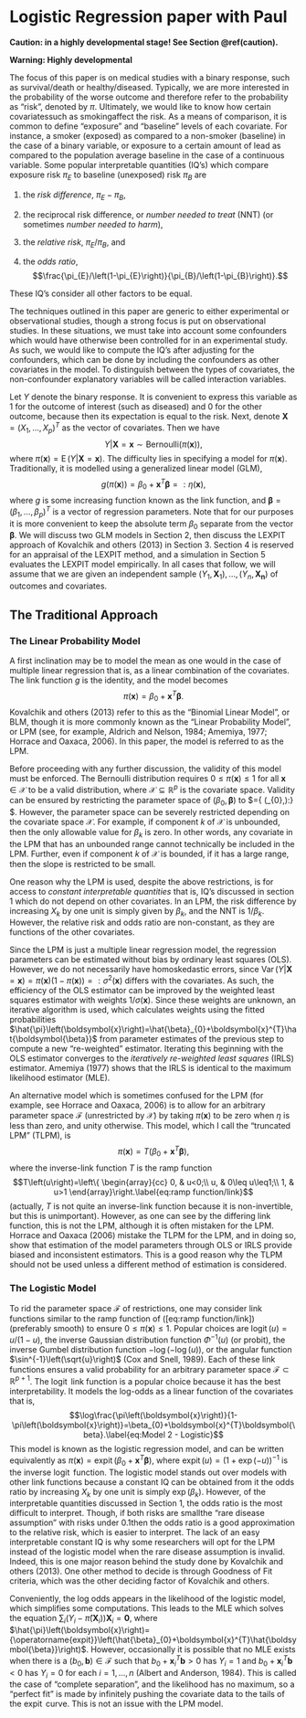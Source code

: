 # Logistic Regression paper with Paul

**Caution: in a highly developmental stage! See Section  \@ref(caution).**

**Warning: Highly developmental**

The focus of this paper is on medical studies with a binary response,
such as survival/death or healthy/diseased. Typically, we are more
interested in the probability of the worse outcome and therefore refer
to the probability as "risk", denoted by $\pi$. Ultimately, we would
like to know how certain covariatessuch as smokingaffect the risk. As a
means of comparison, it is common to define "exposure" and "baseline"
levels of each covariate. For instance, a smoker (exposed) as compared
to a non-smoker (baseline) in the case of a binary variable, or exposure
to a certain amount of lead as compared to the population average
baseline in the case of a continuous variable. Some popular
interpretable quantities (IQ's) which compare exposure risk $\pi_{E}$ to
baseline (unexposed) risk $\pi_{B}$ are

1.  the *risk difference*, $\pi_{E}-\pi_{B}$,

2.  the reciprocal risk difference, or *number needed to treat* (NNT)
    (or sometimes *number needed to harm*),

3.  the *relative risk*, $\pi_{E}/\pi_{B}$, and

4.  the *odds ratio*,
    $$\frac{\pi_{E}/\left(1-\pi_{E}\right)}{\pi_{B}/\left(1-\pi_{B}\right)}.$$

These IQ's consider all other factors to be equal.

The techniques outlined in this paper are generic to either experimental
or observational studies, though a strong focus is put on observational
studies. In these situations, we must take into account some confounders
which would have otherwise been controlled for in an experimental study.
As such, we would like to compute the IQ's after adjusting for the
confounders, which can be done by including the confounders as other
covariates in the model. To distinguish between the types of covariates,
the non-confounder explanatory variables will be called interaction
variables.

Let $Y$ denote the binary response. It is convenient to express this
variable as $1$ for the outcome of interest (such as diseased) and $0$
for the other outcome, because then its expectation is equal to the
risk. Next, denote $\boldsymbol{X}=\left(X_{1},\ldots,X_{p}\right)^{T}$
as the vector of covariates. Then we have
$$Y\left|\boldsymbol{X}=\boldsymbol{x}\right.\sim\text{Bernoulli}\left(\pi\left(\boldsymbol{x}\right)\right),$$
where
$\pi\left(\boldsymbol{x}\right)={\operatorname{E}}\left(Y\left|\boldsymbol{X}=\boldsymbol{x}\right.\right)$.
The difficulty lies in specifying a model for
$\pi\left(\boldsymbol{x}\right)$. Traditionally, it is modelled using a
generalized linear model (GLM),
$$g\left(\pi\left(\boldsymbol{x}\right)\right)=\beta_{0}+\boldsymbol{x}^{T}\boldsymbol{\beta}=:\eta\left(\boldsymbol{x}\right),$$
where $g$ is some increasing function known as the link function, and
$\boldsymbol{\beta}=\left(\beta_{1},\ldots,\beta_{p}\right)^{T}$ is a
vector of regression parameters. Note that for our purposes it is more
convenient to keep the absolute term $\beta_{0}$ separate from the
vector $\boldsymbol{\beta}$. We will discuss two GLM models in Section
2, then discuss the LEXPIT approach of Kovalchik and others (2013) in
Section 3. Section 4 is reserved for an appraisal of the LEXPIT method,
and a simulation in Section 5 evaluates the LEXPIT model empirically. In
all cases that follow, we will assume that we are given an independent
sample
$\left(Y_{1},\boldsymbol{X}_{1}\right),\ldots,\left(Y_{n},\boldsymbol{X_{n}}\right)$
of outcomes and covariates.

## The Traditional Approach

### The Linear Probability Model

A first inclination may be to model the mean as one would in the case of
multiple linear regression that is, as a linear combination of the
covariates. The link function $g$ is the identity, and the model becomes
$$\pi\left(\boldsymbol{x}\right)=\beta_{0}+\boldsymbol{x}^{T}\boldsymbol{\beta}.\label{eq:Model 1 - LPM}$$
Kovalchik and others (2013) refer to this as the "Binomial Linear
Model", or BLM, though it is more commonly known as the "Linear
Probability Model", or LPM (see, for example, Aldrich and Nelson, 1984;
Amemiya, 1977; Horrace and Oaxaca, 2006). In this paper, the model is
referred to as the LPM.

Before proceeding with any further discussion, the validity of this
model must be enforced. The Bernoulli distribution requires
$0\leq\pi\left(\boldsymbol{x}\right)\leq1$ for all
$\boldsymbol{x}\in\mathcal{X}$ to be a valid distribution, where
$\mathcal{X}\subseteq\mathbb{R}^{p}$ is the covariate space. Validity
can be ensured by restricting the parameter space of
$\left(\beta_{0},\boldsymbol{\beta}\right)$ to
$\mathcal{F}=\left\{ \left(\beta_{0},\boldsymbol{\beta}\right):\mbox{0\ensuremath{\leq\beta_{0}}+\ensuremath{\boldsymbol{x}^{T}\boldsymbol{\beta}\leq}1,\,\ensuremath{\boldsymbol{x}\in\mathcal{X}}}\right\} $.
However, the parameter space can be severely restricted depending on the
covariate space $\mathcal{X}$. For example, if component $k$ of
$\mathcal{X}$ is unbounded, then the only allowable value for
$\beta_{k}$ is zero. In other words, any covariate in the LPM that has
an unbounded range cannot technically be included in the LPM. Further,
even if component $k$ of $\mathcal{X}$ is bounded, if it has a large
range, then the slope is restricted to be small.

One reason why the LPM is used, despite the above restrictions, is for
access to *constant interpretable quantities* that is, IQ's discussed in
section 1 which do not depend on other covariates. In an LPM, the risk
difference by increasing $X_{k}$ by one unit is simply given by
$\beta_{k}$, and the NNT is $1/\beta_{k}$. However, the relative risk
and odds ratio are non-constant, as they are functions of the other
covariates.

Since the LPM is just a multiple linear regression model, the regression
parameters can be estimated without bias by ordinary least squares
(OLS). However, we do not necessarily have homoskedastic errors, since
${\operatorname{Var}}\left(Y\left|\boldsymbol{X}=\boldsymbol{x}\right.\right)=\pi\left(\boldsymbol{x}\right)\left(1-\pi\left(\boldsymbol{x}\right)\right)=:\sigma^{2}\left(\boldsymbol{x}\right)$
differs with the covariates. As such, the efficiency of the OLS
estimator can be improved by the weighted least squares estimator with
weights $1/\sigma\left(\boldsymbol{x}\right)$. Since these weights are
unknown, an iterative algorithm is used, which calculates weights using
the fitted probabilities
$\hat{\pi}\left(\boldsymbol{x}\right)=\hat{\beta}_{0}+\boldsymbol{x}^{T}\hat{\boldsymbol{\beta}}$
from parameter estimates of the previous step to compute a new
"re-weighted" estimator. Iterating this beginning with the OLS estimator
converges to the *iteratively re-weighted least squares* (IRLS)
estimator. Amemiya (1977) shows that the IRLS is identical to the
maximum likelihood estimator (MLE).

An alternative model which is sometimes confused for the LPM (for
example, see Horrace and Oaxaca, 2006) is to allow for an arbitrary
parameter space $\mathcal{F}$ (unrestricted by $\mathcal{X}$) by taking
$\pi\left(\boldsymbol{x}\right)$ to be zero when $\eta$ is less than
zero, and unity otherwise. This model, which I call the "truncated LPM"
(TLPM), is
$$\pi\left(\boldsymbol{x}\right)=T\left(\beta_{0}+\boldsymbol{x}^{T}\boldsymbol{\beta}\right),\label{eq:Model 1b - TLPM}$$
where the inverse-link function $T$ is the ramp function
$$T\left(u\right)=\left\{ \begin{array}{cc}
0, & u<0;\\
u, & 0\leq u\leq1;\\
1, & u>1
\end{array}\right.\label{eq:ramp function/link}$$ (actually, $T$ is not
quite an inverse-link function because it is non-invertible, but this is
unimportant). However, as one can see by the differing link function,
this is not the LPM, although it is often mistaken for the LPM. Horrace
and Oaxaca (2006) mistake the TLPM for the LPM, and in doing so, show
that estimation of the model parameters through OLS or IRLS provide
biased and inconsistent estimators. This is a good reason why the TLPM
should not be used unless a different method of estimation is
considered.

### The Logistic Model

To rid the parameter space $\mathcal{F}$ of restrictions, one may
consider link functions similar to the ramp function of (\[eq:ramp
function/link\]) (preferably smooth) to ensure
$0\leq\pi\left(\boldsymbol{x}\right)\leq1$. Popular choices are
${\operatorname{logit}}\left(u\right)=u/\left(1-u\right)$, the inverse
Gaussian distribution function $\Phi^{-1}\left(u\right)$ (or
$\text{probit}$), the inverse Gumbel distribution function
$-\log\left(-\log\left(u\right)\right)$, or the angular function
$\sin^{-1}\left(\sqrt{u}\right)$ (Cox and Snell, 1989). Each of these
link functions ensures a valid probability for an arbitrary parameter
space $\mathcal{F}\subset\mathbb{R}^{p+1}$. The ${\operatorname{logit}}$
link function is a popular choice because it has the best
interpretability. It models the log-odds as a linear function of the
covariates that is,
$$\log\frac{\pi\left(\boldsymbol{x}\right)}{1-\pi\left(\boldsymbol{x}\right)}=\beta_{0}+\boldsymbol{x}^{T}\boldsymbol{\beta}.\label{eq:Model 2 - Logistic}$$
This model is known as the logistic regression model, and can be written
equivalently as
$\pi\left(\boldsymbol{x}\right)={\operatorname{expit}}\left(\beta_{0}+\boldsymbol{x}^{T}\boldsymbol{\beta}\right)$,
where
${\operatorname{expit}}\left(u\right)=\left(1+\exp\left(-u\right)\right)^{-1}$
is the inverse ${\operatorname{logit}}$ function. The logistic model
stands out over models with other link functions because a constant IQ
can be obtained from it the odds ratio by increasing $X_{k}$ by one unit
is simply $\exp\left(\beta_{k}\right)$. However, of the interpretable
quantities discussed in Section 1, the odds ratio is the most difficult
to interpret. Though, if both risks are smallthe "rare disease
assumption" with risks under $0.1$then the odds ratio is a good
approximation to the relative risk, which is easier to interpret. The
lack of an easy interpretable constant IQ is why some researchers will
opt for the LPM instead of the logistic model when the rare disease
assumption is invalid. Indeed, this is one major reason behind the study
done by Kovalchik and others (2013). One other method to decide is
through Goodness of Fit criteria, which was the other deciding factor of
Kovalchik and others.

Conveniently, the log odds appears in the likelihood of the logistic
model, which simplifies some computations. This leads to the MLE which
solves the equation
$\sum_{i}\left(Y_{i}-\hat{\pi}\left(\boldsymbol{X}_{i}\right)\right)\boldsymbol{X}_{i}=\boldsymbol{0}$,
where
$\hat{\pi}\left(\boldsymbol{x}\right)={\operatorname{expit}}\left(\hat{\beta}_{0}+\boldsymbol{x}^{T}\hat{\boldsymbol{\beta}}\right)$.
However, occasionally it is possible that no MLE exists when there is a
$\left(b_{0},\boldsymbol{b}\right)\in\mathcal{F}$ such that
$b_{0}+\boldsymbol{x}_{i}^{T}\boldsymbol{b}>0$ has $Y_{i}=1$ and
$b_{0}+\boldsymbol{x}_{i}^{T}\boldsymbol{b}<0$ has $Y_{i}=0$ for each
$i=1,\ldots,n$ (Albert and Anderson, 1984). This is called the case of
"complete separation", and the likelihood has no maximum, so a "perfect
fit" is made by infinitely pushing the covariate data to the tails of
the ${\operatorname{expit}}$ curve. This is not an issue with the LPM
model.
